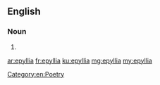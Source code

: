 ==English==

===Noun===
{{head|en|plural}}

# {{plural of|epyllion|lang=en}}

[[Category:en:Poetry]]

[[ar:epyllia]]
[[fr:epyllia]]
[[ku:epyllia]]
[[mg:epyllia]]
[[my:epyllia]]